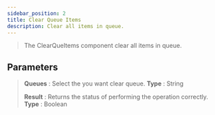 ```yaml
---
sidebar_position: 2
title: Clear Queue Items
description: Clear all items in queue.
---
```

> The ClearQueItems component clear all items in queue.

## Parameters

> **Queues** : Select the you want clear queue. **Type** : String
>
> **Result** : Returns the status of performing the operation correctly. **Type** : Boolean
